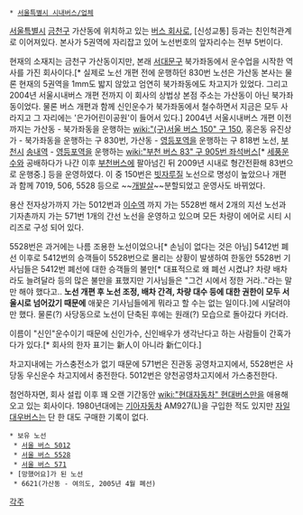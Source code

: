  * [[서울특별시 시내버스/업체]]

[[서울특별시]] [[금천구]] 가산동에 위치하고 있는 [[버스 회사]]로, [신성교통] 등과는 친인척관계로 이어져있다. 본사가 5권역에 자리잡고 있어 노선번호의 앞자리수는 전부 5번이다. 

현재의 소재지는 금천구 가산동이지만, 본래 [[서대문구]] 북가좌동에서 운수업을 시작한 역사를 가진 회사이다.[* 실제로 노선 개편 전에 운행하던 830번 노선은 가산동 본사는 물론 현재의 5권역을 1mm도 밟지 않았고 엄연히 북가좌동에도 차고지가 있었다. 그리고 2004년 서울시내버스 개편 전까지 이 회사의 상법상 본점 주소는 가산동이 아닌 북가좌동이었다. 물론 버스 개편과 함께 신인운수가 북가좌동에서 철수하면서 지금은 모두 사라지고 그 자리에는 '은가어린이공원'이 들어서 있다.] 2004년 서울시내버스 개편 이전까지는 가산동 - 북가좌동을 운행하는 [[wiki:"(구)서울 버스 150" 구 150]], 홍은동 유진상가 - 북가좌동을 운행하는 구 830번, 가산동 - [[영등포역]]을 운행하는 구 818번 노선,  [[부천시]] [[송내역]] - [[영등포역]]을 운행하는 [[wiki:"부천 버스 83" 구 905번 좌석버스]][* [[세풍운수]]와 공배하다가 나간 이후 [[부천버스]]에 팔아넘긴 뒤 2009년 시내로 형간전환해 83번으로 운행중.] 등을 운영하였다. 이 중 150번은 [[빗자루질]] 노선으로 명성이 높았으나 개편과 함께 7019, 506, 5528 등으로 ~~[[개발살]]~~분할되었고 운영사도 바뀌었다.

용산 전자상가까지 가는 5012번과 [[이수역]] 까지 가는 5528번 해서 2개의 지선 노선과 기자촌까지 가는 571번 1개의 간선 노선을 운영하고 있으며 모든 차량이 에어로 시티 시리즈로 구성 되어 있다.

5528번은 과거에는 나름 조용한 노선이었으나[* 손님이 없다는 것은 아님] 5412번 폐선 이후로 5412번의 승객들이 5528번으로 몰리는 상황이 발생하여 한동안 5528번 기사님들은 5412번 폐선에 대한 승객들의 불만[* 대표적으로 왜 폐선 시켰냐? 차량 배차라도 늘려달라 등의 많은 불만을 표했지만 기사님들은 "그건 시에서 정한 거라.."라는 말만 해야 했다고.. '''노선 개편 후 노선 조정,  배차 간격,  차량 대수 등에 대한 권한이 모두 서울시로 넘어갔기 때문에''' 애꿎은 기사님들에게 뭐라고 할 수는 없는 일이다.]에 시달려야만 했다. 물론(?) 사당동으로 노선이 단축된 후에는 원래(?) 모습으로 돌아갔다 카더라. 

이름이 "신인"운수이기 때문에 신인가수, 신인배우가 생각난다고 하는 사람들이 간혹가다가 있다.[* 회사의 한자 표기는 新人이 아니라 新仁이다.]

차고지내에는 가스충전소가 없기 때문에 571번은 진관동 공영차고지에서, 5528번은 사당동 우신운수 차고지에서 충전한다. 5012번은 양천공영차고지에서 가스충전한다.

첨언하자면, 회사 설립 이후 꽤 오랜 기간동안 [[wiki:"현대자동차" 현대버스]]만을 애용해 오고 있는 회사이다. 1980년대에는 [[기아자동차]] AM927(L)을 구입한 적도 있지만 [[자일대우버스]]는 단 한 대도 구매한 기록이 없다.

 * 보유 노선
  * [[서울 버스 5012]]
  * [[서울 버스 5528]]
  * [[서울 버스 571]]
 * [망했어요]가 된 노선
  * 6621(가산동 - 여의도, 2005년 4월 폐선)
[[각주]]
